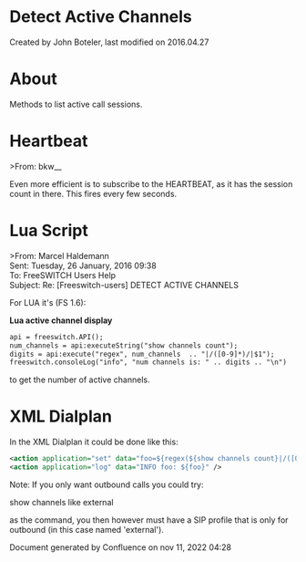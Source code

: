 
# Detect Active Channels 

 Created by  John Boteler, last modified on 2016.04.27

# About

Methods to list active call sessions.

# Heartbeat

\>From: bkw\_\_

Even more efficient is to subscribe to the HEARTBEAT, as it has the session count in there. This fires every few seconds.

# Lua Script

\>From: Marcel Haldemann  
 Sent: Tuesday, 26 January, 2016 09:38  
 To: FreeSWITCH Users Help  
 Subject: Re: \[Freeswitch-users\] DETECT ACTIVE CHANNELS

For LUA it's (FS 1.6):

**Lua active channel display**

```xml
api = freeswitch.API();
num_channels = api:executeString("show channels count");
digits = api:execute("regex", num_channels  .. "|/([0-9]*)/|$1");
freeswitch.consoleLog("info", "num channels is: " .. digits .. "\n")
```

to get the number of active channels.

# XML Dialplan

In the XML Dialplan it could be done like this:

```xml
<action application="set" data="foo=${regex(${show channels count}|/([0-9]*)/|%1)}"/>
<action application="log" data="INFO foo: ${foo}" />
```

Note: If you only want outbound calls you could try:

show channels like external 

as the command, you then however must have a SIP profile that is only for outbound (in this case named 'external').

Document generated by Confluence on nov 11, 2022 04:28
